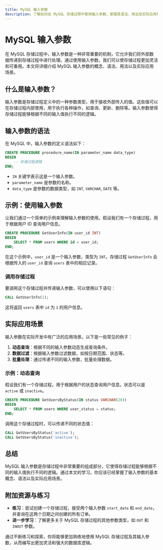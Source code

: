 ```yaml
---
title: MySQL 输入参数
description: 了解如何在 MySQL 存储过程中使用输入参数，掌握其语法、用法及实际应用场景。
---
```


# MySQL 输入参数

在 MySQL 存储过程中，输入参数是一种非常重要的机制，它允许我们将外部数据传递到存储过程中进行处理。通过使用输入参数，我们可以使存储过程更加灵活和可重用。本文将详细介绍 MySQL 输入参数的概念、语法、用法以及实际应用场景。

## 什么是输入参数？

输入参数是存储过程定义中的一种参数类型，用于接收外部传入的值。这些值可以在存储过程内部使用，用于执行各种操作，如查询、更新、删除等。输入参数使得存储过程能够根据不同的输入值执行不同的逻辑。

## 输入参数的语法

在 MySQL 中，输入参数的定义语法如下：

```sql
CREATE PROCEDURE procedure_name(IN parameter_name data_type)
BEGIN
    -- 存储过程逻辑
END;
```

- `IN` 关键字表示这是一个输入参数。
- `parameter_name` 是参数的名称。
- `data_type` 是参数的数据类型，如 `INT`, `VARCHAR`, `DATE` 等。

## 示例：使用输入参数

让我们通过一个简单的示例来理解输入参数的使用。假设我们有一个存储过程，用于根据用户 ID 查询用户信息。

```sql
CREATE PROCEDURE GetUserInfo(IN user_id INT)
BEGIN
    SELECT * FROM users WHERE id = user_id;
END;
```

在这个示例中，`user_id` 是一个输入参数，类型为 `INT`。存储过程 `GetUserInfo` 会根据传入的 `user_id` 查询 `users` 表中的相应记录。

### 调用存储过程

要调用这个存储过程并传递输入参数，可以使用以下语句：

```sql
CALL GetUserInfo(1);
```

这将返回 `users` 表中 `id` 为 `1` 的用户信息。

## 实际应用场景

输入参数在实际开发中有广泛的应用场景。以下是一些常见的例子：

1. **动态查询**：根据不同的输入参数动态生成查询条件。
2. **数据过滤**：根据输入参数过滤数据，如按日期范围、状态等。
3. **批量处理**：通过传递不同的输入参数，批量处理数据。

### 示例：动态查询

假设我们有一个存储过程，用于根据用户的状态查询用户信息。状态可以是 `active` 或 `inactive`。

```sql
CREATE PROCEDURE GetUsersByStatus(IN status VARCHAR(20))
BEGIN
    SELECT * FROM users WHERE user_status = status;
END;
```

调用这个存储过程时，可以传递不同的状态值：

```sql
CALL GetUsersByStatus('active');
CALL GetUsersByStatus('inactive');
```

## 总结

MySQL 输入参数是存储过程中非常重要的组成部分，它使得存储过程能够根据不同的输入值执行不同的逻辑。通过本文的学习，你应该已经掌握了输入参数的基本概念、语法以及实际应用场景。

## 附加资源与练习

- **练习**：尝试创建一个存储过程，接受两个输入参数 `start_date` 和 `end_date`，并查询在这两个日期之间创建的所有订单。
- **进一步学习**：了解更多关于 MySQL 存储过程的其他参数类型，如 `OUT` 和 `INOUT` 参数。

通过不断练习和探索，你将能够更加熟练地使用 MySQL 存储过程及其输入参数，从而编写出更加灵活和强大的数据库逻辑。